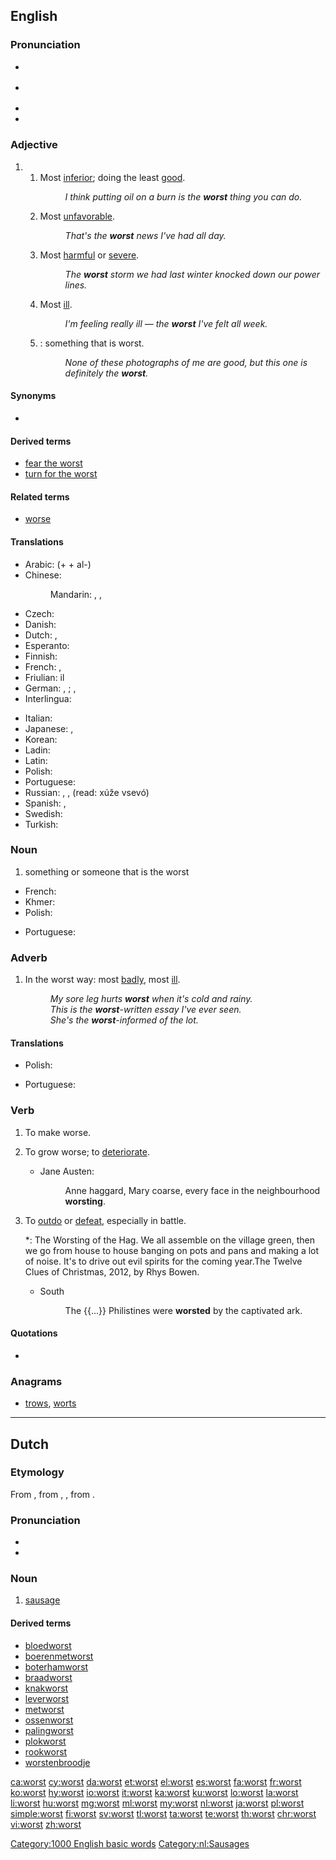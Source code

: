 ==English==

===Pronunciation===
* {{a|RP}} {{IPA|/wɜːst/|lang=en}}
* {{a|US}} {{IPA|/wɝst/|lang=en}}
* {{audio|en-us-worst.ogg|Audio (US)|lang=en}}
* {{rhymes|ɜː(r)st|lang=en}}

===Adjective===
{{head|en}}

# {{en-superlative of|bad}}
## Most [[inferior]]; doing the least [[good]].
##: ''I think putting oil on a burn is the '''worst''' thing you can do.''
## Most [[unfavorable]].
##: ''That's the '''worst''' news I've had all day.''
## Most [[harmful]] or [[severe]].
##: ''The '''worst''' storm we had last winter knocked down our power lines.''
## Most [[ill]].
##: ''I'm feeling really ill — the '''worst''' I've felt all week.''
## {{non-gloss definition|Used with the definite article and an implied noun}}: something that is worst.
##: ''None of these photographs of me are good, but this one is definitely the '''worst'''.''

====Synonyms====
* {{sense|most ill}} {{l/en|illest}} {{qualifier|nonstandard}}

====Derived terms====
* [[fear the worst]]
* [[turn for the worst]]

====Related terms====
* [[worse]]

====Translations====
{{trans-top|Most inferior}}
* Arabic: (+ {{lang|und|sc=Arab|[[ال|الـ]]}} + al-) {{t|ar|أسوأ|tr='áswa'}}
* Chinese:
*: Mandarin: {{t|cmn|最壞|sc=Hani}}, {{t+|cmn|最坏|tr=zuìhuài|sc=Hani}}, {{t+|cmn|最差|tr=zuìchà|sc=Hani}}
* Czech: {{t|cs|nejhorší}}
* Danish: {{t|da|værst}}
* Dutch: {{t+|nl|slechtst}}, {{t+|nl|ergst}}
* Esperanto: {{t|eo|la pli malbona}}
* Finnish: {{t|fi|pahin}}
* French: {{qualifier|+ le / la}} {{t+|fr|pire}}, {{qualifier|+ le plus / la plus}} {{t+|fr|mauvais|alt=mauvais(e)}}
* Friulian: il {{l|fur|piês}}
* German: {{qualifier|+ der, die, das}} {{t+|de|schlechteste}}, {{t+|de|schlechtester}}; {{qualifier|+ der, die, das}} {{t+|de|schlimmste}}, {{t+|de|schlimmster}}
* Interlingua: {{t|ia|pejor}}
{{trans-mid}}
* Italian: {{t|it|il peggiore}}
* Japanese: {{qualifier|+ -の -no}} {{t|ja|最悪|tr=さいあく, saiaku}}, {{qualifier|+ -の -no}} {{t+|ja|最低|tr=さいてい, saitei}}
* Korean: {{t|ko|가장 나쁜|tr=gajang nappeun}}
* Ladin: {{t|lld|piec}}
* Latin: {{t|la|pessimus}}
* Polish: {{t|pl|najgorszy|m}}
* Portuguese: {{t+|pt|pior}}
* Russian: {{t+|ru|худший|tr=xúdšij}}, {{t+|ru|наихудший|tr=naixúdšij}}, {{t|ru|хуже всего|tr=xúže vsegó}} (read: xúže vsevó)
* Spanish: {{t|es|lo peor|m}}, {{t|es|la peor|f}}
* Swedish: {{t+|sv|värst}}
* Turkish: {{t|tr|en kötü}}
{{trans-bottom}}

===Noun===
{{head|en|noun}}

# something or someone that is the worst

{{trans-top|Something that is worst}}
* French: {{t+|fr|pire}}
* Khmer: {{t|km|ដែលអាក្រក់ជាងគេ|tr=dael aakrɑk cieng kee|sc=Khmr}}
* Polish: {{t|pl|najgorsze|n}}
{{trans-mid}}
* Portuguese: {{t+|pt|pior|m}}
{{trans-bottom}}

===Adverb===
{{head|en|adverb}}

# In the worst way: most [[badly]], most [[ill]].
#: ''My sore leg hurts '''worst''' when it's cold and rainy.''
#: ''This is the '''worst'''-written essay I've ever seen.''
#: ''She's the '''worst'''-informed of the lot.''

====Translations====
{{trans-top|In the worst way}}
* Polish: {{t|pl|najgorzej}}
{{trans-mid}}
* Portuguese: {{t+|pt|pior}}
{{trans-bottom}}

===Verb===
{{en-verb}}

# {{context|archaic|transitive|lang=en}} To make worse.
# {{context|dated|intransitive|lang=en}} To grow worse; to [[deteriorate]].
#* {{rfdate}} Jane Austen:
#*: Anne haggard, Mary coarse, every face in the neighbourhood '''worsting'''.
# To [[outdo]] or [[defeat]], especially in battle.
#*: The Worsting of the Hag. We all assemble on the village green, then we go from house to house banging on pots and pans and making a lot of noise. It's to drive out evil spirits for the coming year.<ref>The Twelve Clues of Christmas, 2012, by Rhys Bowen. [https://en.wikipedia.org/wiki/Rhys_Bowen#Lady_Georgiana_.22Georgie.22_series <ref>]
#* South
#*: The {{...}} Philistines were '''worsted''' by the captivated ark.

====Quotations====
* {{seeCites}}

===Anagrams===
* [[trows#English|trows]], [[worts#English|worts]]

[[Category:1000 English basic words]]
----

==Dutch==

===Etymology===
From {{etyl|dum|nl}} {{term|worst|lang=dum}}, from {{etyl|odt|nl}} {{m|odt|*wurst}}, {{m|odt|*worst}}, from {{etyl|gem-pro|nl}} {{m|gem-pro|*wurstiz}}.

===Pronunciation===
* {{audio|Nl-worst.ogg|Audio|lang=nl}}
* {{rhymes|ɔrst|lang=nl}}

===Noun===
{{nl-noun|f|-en|worstje}}

# [[sausage]]

====Derived terms====
* [[bloedworst]]
* [[boerenmetworst]]
* [[boterhamworst]]
* [[braadworst]]
* [[knakworst]]
* [[leverworst]]
* [[metworst]]
* [[ossenworst]]
* [[palingworst]]
* [[plokworst]]
* [[rookworst]]
* [[worstenbroodje]]

[[Category:nl:Sausages]]

[[ca:worst]]
[[cy:worst]]
[[da:worst]]
[[et:worst]]
[[el:worst]]
[[es:worst]]
[[fa:worst]]
[[fr:worst]]
[[ko:worst]]
[[hy:worst]]
[[io:worst]]
[[it:worst]]
[[ka:worst]]
[[ku:worst]]
[[lo:worst]]
[[la:worst]]
[[li:worst]]
[[hu:worst]]
[[mg:worst]]
[[ml:worst]]
[[my:worst]]
[[nl:worst]]
[[ja:worst]]
[[pl:worst]]
[[simple:worst]]
[[fi:worst]]
[[sv:worst]]
[[tl:worst]]
[[ta:worst]]
[[te:worst]]
[[th:worst]]
[[chr:worst]]
[[vi:worst]]
[[zh:worst]]